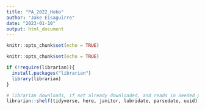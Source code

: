 ```yaml
---
title: "PA_2022_Hobo"
author: "Jake Eisaguirre"
date: "2023-01-10"
output: html_document
---
```


```r
knitr::opts_chunk$set(echo = TRUE)

knitr::opts_chunk$set(echo = TRUE)

if (!require(librarian)){
  install.packages("librarian")
  library(librarian)
}

# librarian downloads, if not already downloaded, and reads in needed packages
librarian::shelf(tidyverse, here, janitor, lubridate, parsedate, uuid)
```

```r




```

